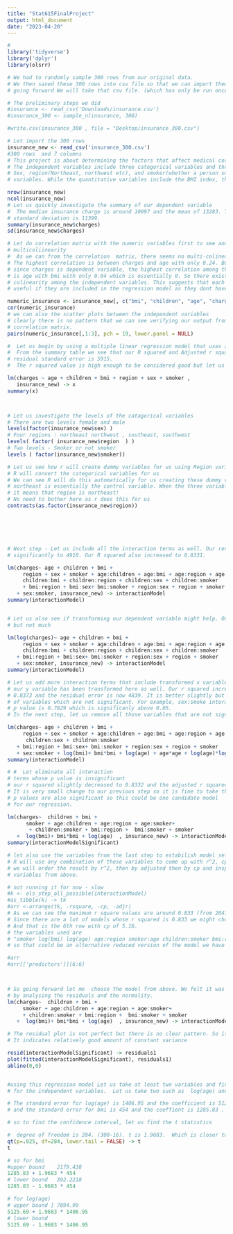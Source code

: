 ```yaml
---
title: "Stat615FinalProject"
output: html_document
date: "2023-04-20"
---
```


```r
# 
library('tidyverse')
library('dplyr')
library(olsrr)

# We had to randomly sample 300 rows from our original data. 
# We then saved these 300 rows into csv file so that we can import them later.
# going forward We will take that csv file. (which has only be run once)

# The preliminary steps we did 
#insurance <- read_csv('Downloads/insurance.csv')
#insurance_300 <- sample_n(insurance, 300)

#write.csv(insurance_300 , file = "Desktop/insurance_300.csv")

# Let import the 300 rows 
insurance_new <- read_csv('insurance_300.csv')
#300 rows  and 7 columns 
# This project is about determining the factors that affect medical costs billed by health insurance 
# The independent variables include three categorical variables and three quantitative variables. 
# Sex, region(Northeast, northwest etc), and smoker(whether a person smokes or not) are the categorical 
# variables. While the quantitative variables include the BMI index, the age and the number of children the person have. 

nrow(insurance_new)
ncol(insurance_new)
# Let us quickly investigate the summary of our dependent variable 
#  The median insurance charge is around 10097 and the mean of 13283. The 
# standard deviation is 11399. 
summary(insurance_new$charges)
sd(insurance_new$charges)

# Let do correlation matrix with the numeric variables first to see and inspect
# multicoliinearity 
#  As we can from the correlation  matrix, there seems no multi-colinearity. 
# The highest correlation is between charges and age with only 0.24. But if we exclude charges
# since charges is dependent variable, the highest correlation among the independent variables 
# is age with bmi with only 0.04 which is essentially 0. So there exists no 
# colinearity among the independent variables. This suggests that each of the variables might be
# useful if they are included in the regression model as they dont have any correlation with each other. 

numeric_insurance <- insurance_new[, c("bmi", "children", "age", "charges")]
cor(numeric_insurance)
# we can also the scatter plots between the independent variables 
# clearly there is no pattern that we can see verifying our output from the 
# correlation matrix. 
pairs(numeric_insurance[,1:3], pch = 19, lower.panel = NULL)

#  Let us begin by using a multiple linear regression model that uses all the six variables. 
#  From the summary table we see that our R squared and Adjusted r square are around 0.73 and the
# residual standard error is 5915. 
#  The r squared value is high enough to be considered good but let us continue finding better fits. 

lm(charges ~ age + children + bmi + region + sex + smoker ,  
   insurance_new) -> x
summary(x)



# Let us investigate the levels of the catagorical variables 
# There are two levels female and male 
levels(factor(insurance_new$sex) )
# Four regions : northeast northwest , southeast, southwest 
levels( factor( insurance_new$region  ) )
# Two levels - Smoker or not smoker 
levels ( factor(insurance_new$smoker))

# Let us see how r will create dummy variables for us using Region variable. 
# R will convert the categorical variables for us 
# We can see R will do this automatically for us creating these dummy variables 
# northeast is essentially the control variable. When the three variables are 0,
# it means that region is northeast! 
# No need to bother here as r does this for us
contrasts(as.factor(insurance_new$region))






# Next step - Let us include all the interaction terms as well. Our residual standard error reduced 
# significantly to 4910. Our R squared also increased to 0.8331. 

lm(charges~ age + children + bmi + 
     region + sex + smoker + age:children + age:bmi + age:region + age:sex + age:smoker+
     children:bmi + children:region + children:sex + children:smoker
     + bmi:region + bmi:sex+ bmi:smoker + region:sex + region + smoker
   + sex:smoker, insurance_new) -> interactionModel
summary(interactionModel)


# Let us also see if transforming our dependent variable might help. Our R squared increased slightly
# but not much

lm(log(charges)~ age + children + bmi + 
     region + sex + smoker + age:children + age:bmi + age:region + age:sex + age:smoker+
     children:bmi + children:region + children:sex + children:smoker
   + bmi:region + bmi:sex+ bmi:smoker + region:sex + region + smoker
   + sex:smoker, insurance_new) -> interactionModel
summary(interactionModel)

# Let us add more interaction terms that include transformed x variables 
# our y variable has been transformed here as well. Our r squared increased again to
# 0.8373 and the residual error is now 4839. It is better slightly but there are a lot 
# of variables which are not significant. For example, sex:smoke interaction variable's
# p value is 0.7829 which is significanly above 0.05.
# In the next step, let us remove all those variables that are not significant 

lm(charges~ age + children + bmi + 
     region + sex + smoker + age:children + age:bmi + age:region + age:sex + age:smoker+
      children:sex + children:smoker
   + bmi:region + bmi:sex+ bmi:smoker + region:sex + region + smoker
   + sex:smoker + log(bmi)+ bmi*bmi + log(age) + age*age + log(age)*log(bmi), insurance_new) -> interactionModel
summary(interactionModel)

# #  Let eliminate all interaction 
# terms whose p value is insignificant
# our r squared slightly decreased to 0.8332 and the adjusted r squared to 0.8244. 
# It is very small change to our previous step so it is fine to take this. The 
# p values are also significant so this could be one candidate model
# for our regression. 

lm(charges~  children + bmi + 
      smoker + age:children + age:region + age:smoker+
       + children:smoker + bmi:region +  bmi:smoker + smoker
   +  log(bmi)+ bmi*bmi + log(age)  , insurance_new) -> interactionModelSignificant
summary(interactionModelSignificant)

# let also use the variables from the last step to estabilish model selection like we have covered in class
# R will use any combination of these variables to come up with r^2, cp values etc for each of them. 
# we will order the result by r^2, then by adjusted then by cp and inspect if we should choose any other combination of the 
# variables from above. 

# not running it for now - slow
#k <- ols_step_all_possible(interactionModel)
#as_tibble(k) -> tk
#arr <-arrange(tk, -rsquare, -cp, -adjr)
# As we can see the maximum r square values are around 0.833 (from 2047 models ) which aligns with our finding from above. So need to change anything.
# Since there are a lot of models whose r squared is 0.833 we might choose the one with the lowest cp. 
# And that is the 6th row with cp of 5.16. 
# the variables used are 
# "smoker log(bmi) log(age) age:region smoker:age children:smoker bmi:region bmi:smoker".  with 8 variables. 
# so that could be an alternative reduced version of the model we have above. 

#arr
#arr[['predictors']][6:6]



# So going forward let me  choose the model from above. We felt it was good enough so now let us investigate more
# by analysing the residuals and the normality. 
lm(charges~  children + bmi + 
     smoker + age:children + age:region + age:smoker+
     + children:smoker + bmi:region +  bmi:smoker + smoker
   +  log(bmi)+ bmi*bmi + log(age)  , insurance_new) -> interactionModelSignificant

# The residual plot is not perfect but there is no clear pattern. So it should be relatively fine. 
# It indicates relatively good amount of constant variance 

resid(interactionModelSignificant) -> residuals1
plot(fitted(interactionModelSignificant), residuals1)
abline(0,0)


#using this regression model Let us take at least two variables and find confidence interval
# for the independent variables.  Let us take two such as  log(age) and bmi for example. 

# The standard error for log(age) is 1406.95 and the coefficient is 5125.69. 
# and the standard error for bmi is 454 and the coeffient is 1285.83 . 

# so to find the confidence interval, let us find the t statistics 

#  degree of freedom is 284. (300-16). t is 1.9683.  Which is closer to the z score actually.
qt(p=.025, df=284, lower.tail = FALSE) -> t
t

# so for bmi 
#upper bound    2179.438
1285.83 + 1.9683 * 454
# lower bound   392.2218
1285.83 - 1.9683 * 454

# for log(age)
# upper bound ] 7894.99 
5125.69 + 1.9683 * 1406.95  
# lower bound 
5125.69 - 1.9683 * 1406.95 



```

